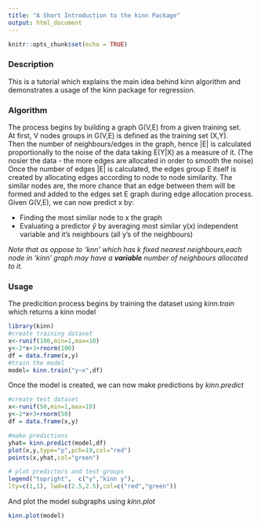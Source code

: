 ```yaml
---
title: "A Short Introduction to the kinn Package"
output: html_document
---
```


```r
knitr::opts_chunk$set(echo = TRUE)
```

### Description

This is a tutorial which explains the main idea behind kinn algorithm  and demonstrates a usage of the kinn package for regression.  

### Algorithm
The process begins by building a graph G(V,E) from a given training set.  
At first, V nodes groups in G(V,E) is defined as the training set (X,Y).  
Then the number of neighbours/edges in the graph, hence |E| is calculated proportionally to the noise of the data taking E(Y|X) as a measure of it. 
(The nosier the data - the more edges are allocated in order to smooth the noise)  
Once the number of edges |E| is calculated, the edges group E itself is created  by allocating edges according to node to node similarity.
The  similar nodes are, the more chance that an edge between them
will be formed and added to the edges set E graph during edge allocation process.  
Given G(V,E), we can now predict x by:

* Finding the most similar node to x the graph  
* Evaluating a predictor $\hat{y}$ by averaging most similar y(x) independent variable and it's neighbours (all y's of the neighbours)

_Note that as oppose to 'knn' which has k fixed nearest neighbours,each node in 'kinn' graph may have a **variable** number of neighbours allocated to it._  

### Usage

The predicition process begins by training the dataset using _kinn.train_
which returns a kinn model

```r
library(kinn)
#create training dataset
x<-runif(100,min=1,max=10)
y<-2*x+3+rnorm(100)
df = data.frame(x,y)
#train the model
model= kinn.train("y~x",df)
```

Once the model is created, we can now make predictions by _kinn.predict_ 

```r
#create test dataset
x<-runif(50,min=1,max=10)
y<-2*x+3+rnorm(50)
df = data.frame(x,y)

#make predictions
yhat= kinn.predict(model,df)
plot(x,y,type="p",pch=19,col="red")
points(x,yhat,col="green")

# plot predictors and test groups 
legend("topright",  c("y","kinn y"),  
lty=c(1,1), lwd=c(2.5,2.5),col=c("red","green")) 
```

And plot the model subgraphs using _kinn.plot_

```r
kinn.plot(model)
```
